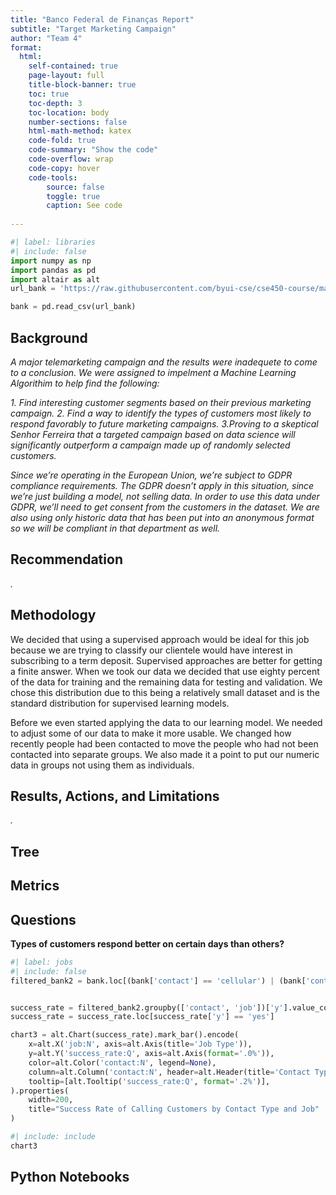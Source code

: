 ```yaml
---
title: "Banco Federal de Finanças Report"
subtitle: "Target Marketing Campaign"
author: "Team 4"
format:
  html:
    self-contained: true
    page-layout: full
    title-block-banner: true
    toc: true
    toc-depth: 3
    toc-location: body
    number-sections: false
    html-math-method: katex
    code-fold: true
    code-summary: "Show the code"
    code-overflow: wrap
    code-copy: hover
    code-tools:
        source: false
        toggle: true
        caption: See code
    
---
```


```python
#| label: libraries
#| include: false
import numpy as np 
import pandas as pd
import altair as alt
url_bank = 'https://raw.githubusercontent.com/byui-cse/cse450-course/master/data/bank.csv'

bank = pd.read_csv(url_bank)
```


## Background

_A major telemarketing campaign and the results were inadequete to come to a conclusion. We were assigned to impelment a Machine Learning Algorithim to help find the following:_

_1. Find interesting customer segments based on their previous marketing campaign._
_2. Find a way to identify the types of customers most likely to respond favorably to future marketing campaigns._
_3.Proving to a skeptical Senhor Ferreira that a targeted campaign based on data science will significantly outperform a campaign made up of randomly selected customers._

_Since we're operating in the European Union, we're subject to GDPR compliance requirements. The GDPR doesn't apply in this situation, since we're just building a model, not selling data. In order to use this data under GDPR, we'll need to get consent from the customers in the dataset. We are also using only historic data that has been put into an anonymous format so we will be compliant in that department as well._

## Recommendation
_._


## Methodology


We decided that using a supervised approach would be ideal for this job because we are trying to classify our clientele would have interest in subscribing to a term deposit. Supervised approaches are better for getting a finite answer. When we took our data we decided that use eighty percent of the data for training and the remaining data for testing and validation. We chose this distribution due to this being a relatively small dataset and is the standard distribution for supervised learning models. 

Before we even started applying the data to our learning model. We needed to adjust some of our data to make it more usable. We changed how recently people had been contacted to move the people who had not been contacted into separate groups.  We also made it a point to put our numeric data in groups not using them as individuals. 


## Results, Actions, and Limitations

_._


## Tree

## Metrics

## Questions
__Types of customers respond better on certain days than others?__
```python
#| label: jobs
#| include: false
filtered_bank2 = bank.loc[(bank['contact'] == 'cellular') | (bank['contact'] == 'telephone')]


success_rate = filtered_bank2.groupby(['contact', 'job'])['y'].value_counts(normalize=True).reset_index(name='success_rate')
success_rate = success_rate.loc[success_rate['y'] == 'yes']

chart3 = alt.Chart(success_rate).mark_bar().encode(
    x=alt.X('job:N', axis=alt.Axis(title='Job Type')),
    y=alt.Y('success_rate:Q', axis=alt.Axis(format='.0%')),
    color=alt.Color('contact:N', legend=None),
    column=alt.Column('contact:N', header=alt.Header(title='Contact Type')),
    tooltip=[alt.Tooltip('success_rate:Q', format='.2%')],
).properties(
    width=200,
    title="Success Rate of Calling Customers by Contact Type and Job"
)
```

```python
#| include: include
chart3
```
## Python Notebooks
